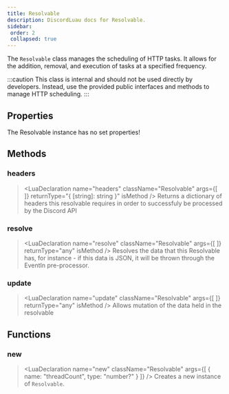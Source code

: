 ```yaml
---
title: Resolvable
description: DiscordLuau docs for Resolvable.
sidebar:
 order: 2
 collapsed: true
---
```

[//]: # (This file was automatically @generated from moonwave comments using a script. Please do not exit by hand.)
[//]: # (To actually edit documentation, make changes to the main DiscordLuau repo.)

[//]: # (----- DOCUMENT IMPORTS ----- )


[//]: # (----- DOCUMENT DESCRIPTION ----- )

The `Resolvable` class manages the scheduling of HTTP tasks. It allows for the addition, removal, and execution of tasks at a specified frequency.

:::caution
This class is internal and should not be used directly by developers. Instead, use the provided public interfaces and methods to manage HTTP scheduling.
:::

[//]: # (----- DOCUMENT PROPERTIES ----- )

## Properties

The Resolvable instance has no set properties!

[//]: # (----- DOCUMENT METHODS ----- )

## Methods

### headers

> <LuaDeclaration name="headers" className="Resolvable" args={[  ]} returnType="{ [string]: string }" isMethod />
Returns a dictionary of headers this resolvable requires in order to successfuly be processed by the Discord API
### resolve

> <LuaDeclaration name="resolve" className="Resolvable" args={[  ]} returnType="any" isMethod />
Resolves the data that this Resolvable has, for instance - if this data is JSON, it will be thrown through the EventIn pre-processor.
### update

> <LuaDeclaration name="update" className="Resolvable" args={[  ]} returnType="any" isMethod />
Allows mutation of the data held in the resolvable

[//]: # (----- DOCUMENT FUNCTIONS ----- )

## Functions

### new

> <LuaDeclaration name="new" className="Resolvable" args={[ { name: "threadCount", type: "number?" } ]} />
Creates a new instance of `Resolvable`.

